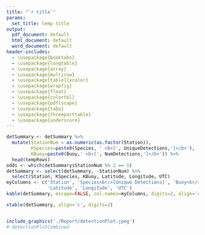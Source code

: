 ```yaml
---
title: "`r title`"
params:
  set_title: temp title
output:
  pdf_document: default
  html_document: default
  word_document: default
header-includes:
  - \usepackage{booktabs}
  - \usepackage{longtable}
  - \usepackage{array}
  - \usepackage{multirow}
  - \usepackage[table]{xcolor}
  - \usepackage{wrapfig}
  - \usepackage{float}
  - \usepackage{colortbl}
  - \usepackage{pdflscape}
  - \usepackage{tabu}
  - \usepackage{threeparttable}
  - \usepackage{underscore}
---
```



```r
detSummary <- detSummary %>%
  mutate(StationNum = as.numeric(as.factor(Station)),
         KSpecies=paste0(Species, ' <b>[', UniqueDetections,']</b>'),
         KBuoy=paste0(Buoy,' <b>[', NumDetections,']</b>')) %>%
  head(tempRows)
odds <- which(detSummary$StationNum %% 2 == 1)
detSummary <- select(detSummary, -StationNum) %>%
  select(Station, KSpecies, KBuoy, Latitude, Longitude, UTC)
myColumns <- c('Station', 'Species<br/>[Unique Detections]', 'Buoy<br/>[Detections]',
               'Latitude', 'Longitude', 'UTC')
kable(detSummary, escape=FALSE, col.names=myColumns, digits=2, align='c')

xtable(detSummary, align='c', digits=2)


include_graphics('./Report/detectionPlot.jpeg')
# detectionPlotCombined
```